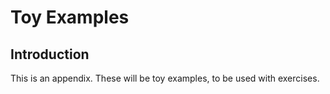 # Toy Examples {#sec-examples-toy}

## Introduction

This is an appendix.
These will be toy examples, to be used with exercises.
